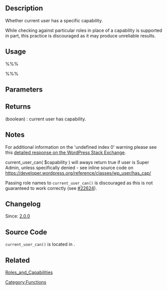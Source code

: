 {{Languages|
{{en|Function_Reference/current_user_can}}
{{ja|関数リファレンス/current_user_can}}
}}

== Description ==

Whether current user has a specific capability.

While checking against particular roles in place of a capability is supported in part, this practice is discouraged as it may produce unreliable results.
== Usage ==

%%% <?php current_user_can( $capability , $object_id ); ?> %%%

== Parameters ==

{{Parameter|$capability|string|[[Roles and Capabilities|Role or capability]].|required}}
{{Parameter|$object_id|int|Recommended when checking meta capabilities such as the capabilities defined in the [https://codex.wordpress.org/Function_Reference/map_meta_cap `map_meta_cap`] function i.e 'edit_post', 'edit_others_posts', 'read_post' etc. If omitted you may receive an 'Undefined offset: 0' warning (this is because the [https://codex.wordpress.org/Function_Reference/current_user_can `current_user_can`] function eventually calls  [https://codex.wordpress.org/Function_Reference/map_meta_cap `map_meta_cap`] which when checking against meta capabilities expects an array but is only supplied a single value) |optional}}

== Returns ==
; (boolean) : current user has capability.

== Notes ==
For additional information on the 'undefined index 0' warning please see this [http://wordpress.stackexchange.com/questions/83514/undefined-offset-0-in-wp-includes-capabilities-php-on-line-1067 detailed response on the WordPress Stack Exchange].

current_user_can( $capability ) will aways return true if user is Super Admin, unless specifically denied - see inline source code on [http://developer.wordpress.org/reference/classes/wp_user/has_cap/ https://developer.wordpress.org/reference/classes/wp_user/has_cap/]

Passing role names to <tt>current_user_can()</tt> is discouraged as this is not guaranteed to work correctly (see [http://core.trac.wordpress.org/ticket/22624 #22624]).

== Changelog ==

Since: [[Version 2.0|2.0.0]]

== Source Code ==

<code>current_user_can()</code> is located in {{Trac|wp-includes/capabilities.php}}.

== Related ==

[[Roles_and_Capabilities]]

{{Tag Footer}}

[[Category:Functions]]